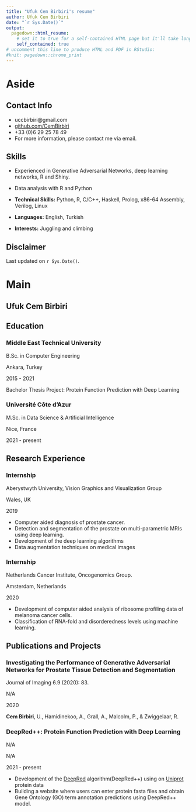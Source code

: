 ```yaml
---
title: "Ufuk Cem Birbiri's resume"
author: Ufuk Cem Birbiri
date: "`r Sys.Date()`"
output:
  pagedown::html_resume:
    # set it to true for a self-contained HTML page but it'll take longer to render
    self_contained: true
# uncomment this line to produce HTML and PDF in RStudio:
#knit: pagedown::chrome_print
---
```


Aside
================================================================================

Contact Info {#contact}
--------------------------------------------------------------------------------

- <i class="fa fa-envelope"></i> uccbirbiri@gmail.com
- <i class="fa fa-github"></i> [github.com/CemBirbiri](https://github.com/CemBirbiri)
- <i class="fa fa-phone"></i> +33 (0)6 29 25 78 49
- For more information, please contact me via email.


Skills {#skills}
--------------------------------------------------------------------------------

- Experienced in Generative Adversarial Networks, deep learning networks, R and Shiny.

- Data analysis with R and Python

-  <b>Technical Skills:</b> Python, R, C/C++, Haskell, Prolog, x86-64 Assembly, Verilog, Linux
- <b>Languages:</b> English, Turkish
- <b>Interests:</b> Juggling and climbing

Disclaimer {#disclaimer}
--------------------------------------------------------------------------------



Last updated on `r Sys.Date()`.



Main
================================================================================

Ufuk Cem Birbiri {#title}
--------------------------------------------------------------------------------


Education {data-icon=graduation-cap data-concise=true}
--------------------------------------------------------------------------------

### Middle East Technical University

B.Sc. in Computer Engineering

Ankara, Turkey

2015 - 2021

Bachelor Thesis Project: Protein Function Prediction with Deep Learning

### Université Côte d'Azur

M.Sc. in Data Science & Artificial Intelligence

Nice, France

2021 - present



Research Experience {data-icon=laptop}
--------------------------------------------------------------------------------

### Internship
Aberystwyth University, Vision Graphics and Visualization Group

Wales, UK

2019

- Computer aided diagnosis of prostate cancer.
- Detection and segmentation of the prostate on multi-parametric MRIs using deep learning.
- Development of the deep learning algorithms
- Data augmentation techniques on medical images

### Internship

Netherlands Cancer Institute, Oncogenomics Group.

Amsterdam, Netherlands

2020

- Development of computer aided analysis of ribosome profiling data of melanoma cancer cells.
- Classification of RNA-fold and disorderedness levels using machine learning.

Publications and Projects {data-icon=file}
--------------------------------------------------------------------------------

### Investigating the Performance of Generative Adversarial Networks for Prostate Tissue Detection and Segmentation

Journal of Imaging 6.9 (2020): 83.

N/A

2020


**Cem Birbiri**, U., Hamidinekoo, A., Grall, A., Malcolm, P., & Zwiggelaar, R.

### DeepRed++: Protein Function Prediction with Deep Learning
N/A

N/A

2021 - present

- Development of the [DeepRed](https://www.nature.com/articles/s41598-019-43708-3) algorithm(DeepRed++) using on [Uniprot](https://www.uniprot.org) protein data
- Building a website where users can enter protein fasta files and obtain Gene Ontology (GO) term annotation predictions using DeepRed++ model.



